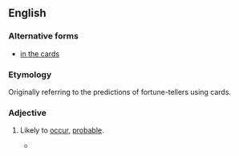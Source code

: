 ==English==

===Alternative forms===
* [[in the cards]]

===Etymology===
Originally referring to the predictions of fortune-tellers using cards.

===Adjective===
{{en-adj}}

# {{lb|en|idiomatic}} Likely to [[occur]], [[probable]].
#* {{quote-journal
|date=January 15, 2011
|author=Saj Chowdhury
|title=Man City 4 - 3 Wolves
|work=BBC
|url=http://news.bbc.co.uk/sport2/hi/football/eng_prem/9357962.stm
|page=
|passage=Wolves, sensing the comeback of all comebacks was '''on the cards''', kept pressing and set up an exciting finish when Ronald Zubar's header was judged to have crossed the line, even though it appeared that Nigel de Jong had successfully cleared the effort.}}